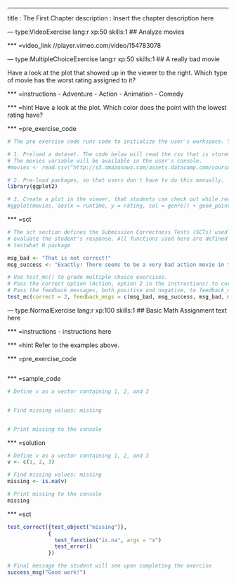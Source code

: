 ---
title       : The First Chapter
description : Insert the chapter description here


--- type:VideoExercise lang:r xp:50 skills:1
## Analyze movies

*** =video_link
//player.vimeo.com/video/154783078

--- type:MultipleChoiceExercise lang:r xp:50 skills:1
## A really bad movie

Have a look at the plot that showed up in the viewer to the right. Which type of movie has the worst rating assigned to it?

*** =instructions
- Adventure
- Action
- Animation
- Comedy

*** =hint
Have a look at the plot. Which color does the point with the lowest rating have?

*** =pre_exercise_code
```r
# The pre exercise code runs code to initialize the user's workspace. You can use it for several things:

# 1. Preload a dataset. The code below will read the csv that is stored at the URL's location.
# The movies variable will be available in the user's console.
#movies <- read.csv("http://s3.amazonaws.com/assets.datacamp.com/course/introduction_to_r/movies.csv")

# 2. Pre-load packages, so that users don't have to do this manually.
library(ggplot2)

# 3. Create a plot in the viewer, that students can check out while reading the exercise
#ggplot(movies, aes(x = runtime, y = rating, col = genre)) + geom_point()
```

*** =sct
```r
# The sct section defines the Submission Correctness Tests (SCTs) used to
# evaluate the student's response. All functions used here are defined in the 
# testwhat R package

msg_bad <- "That is not correct!"
msg_success <- "Exactly! There seems to be a very bad action movie in the dataset."

# Use test_mc() to grade multiple choice exercises. 
# Pass the correct option (Action, option 2 in the instructions) to correct.
# Pass the feedback messages, both positive and negative, to feedback_msgs in the appropriate order.
test_mc(correct = 2, feedback_msgs = c(msg_bad, msg_success, msg_bad, msg_bad)) 
```

--- type:NormalExercise lang:r xp:100 skills:1
## Basic Math
Assignment text here

*** =instructions
- instructions here

*** =hint
Refer to the examples above.

*** =pre_exercise_code
```r

```

*** =sample_code
```r
# Define v as a vector containing 1, 2, and 3


# Find missing values: missing


# Print missing to the console


```

*** =solution
```r
# Define v as a vector containing 1, 2, and 3
v <- c(1, 2, 3)

# Find missing values: missing
missing <- is.na(v)

# Print missing to the console
missing

```

*** =sct
```r
test_correct({test_object("missing")}, 
             {
               test_function("is.na", args = "x")
               test_error()
             })

# Final message the student will see upon completing the exercise
success_msg("Good work!")
```

